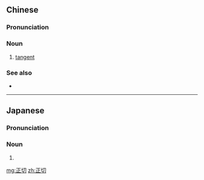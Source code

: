 ==Chinese==
{{zh-forms}}
{{wikipedia|lang=zh}}

===Pronunciation===
{{zh-pron
|m=zhèngqiē
|c=zing3 cit3
|mn=chèng-chhiat
|cat=n
}}

===Noun===
{{zh-noun}}

# {{lb|zh|trigonometry}} [[tangent]]

===See also===
* {{zh-l|三角函數}}

----

==Japanese==
{{ja-kanjitab|せい|せつ|yomi=o}}

===Pronunciation===
{{ja-pron|acc=h|y=ko|せいせつ}}

===Noun===
{{ja-noun|せいせつ}}

# {{alternative spelling of|lang=ja|正接}}

[[mg:正切]]
[[zh:正切]]